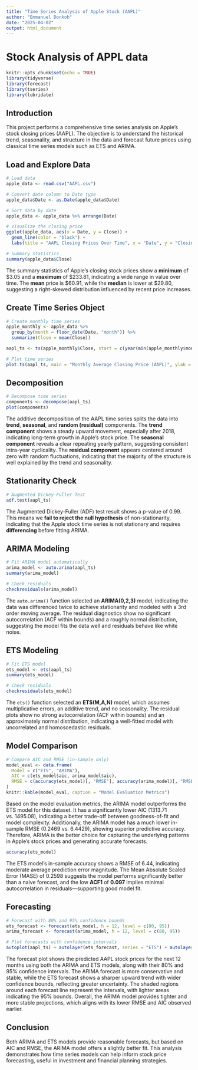 ```yaml
---
title: "Time Series Analysis of Apple Stock (AAPL)"
author: "Emmanuel Donkoh"
date: "2025-04-02"
output: html_document
---
```


# Stock Analysis of APPL data

```r
knitr::opts_chunk$set(echo = TRUE)
library(tidyverse)
library(forecast)
library(tseries)
library(lubridate)
```

## Introduction

This project performs a comprehensive time series analysis on Apple's stock closing prices (AAPL). The objective is to understand the historical trend, seasonality, and structure in the data and forecast future prices using classical time series models such as ETS and ARIMA.

## Load and Explore Data

```r
# Load data
apple_data <- read.csv("AAPL.csv")

# Convert date column to Date type
apple_data$Date <- as.Date(apple_data$Date)

# Sort data by date
apple_data <- apple_data %>% arrange(Date)

# Visualize the closing price
ggplot(apple_data, aes(x = Date, y = Close)) +
  geom_line(color = "black") +
  labs(title = "AAPL Closing Prices Over Time", x = "Date", y = "Closing Price")

```

```r
# Summary statistics
summary(apple_data$Close)
```

The summary statistics of Apple's closing stock prices show a **minimum** of \$3.05 and a **maximum** of \$233.81, indicating a wide range in value over time. The **mean** price is \$60.91, while the **median** is lower at \$29.80, suggesting a right-skewed distribution influenced by recent price increases.

## Create Time Series Object

```r
# Create monthly time series
apple_monthly <- apple_data %>%
  group_by(month = floor_date(Date, "month")) %>%
  summarize(Close = mean(Close))

aapl_ts <- ts(apple_monthly$Close, start = c(year(min(apple_monthly$month)), month(min(apple_monthly$month))), frequency = 12)

# Plot time series
plot.ts(aapl_ts, main = "Monthly Average Closing Price (AAPL)", ylab = "Price", col = "black")
```

## Decomposition

```r
# Decompose time series
components <- decompose(aapl_ts)
plot(components)
```

The additive decomposition of the AAPL time series splits the data into **trend**, **seasonal**, and **random (residual)** components. The **trend component** shows a steady upward movement, especially after 2018, indicating long-term growth in Apple’s stock price. The **seasonal component** reveals a clear repeating yearly pattern, suggesting consistent intra-year cyclicality. The **residual component** appears centered around zero with random fluctuations, indicating that the majority of the structure is well explained by the trend and seasonality.

## Stationarity Check

```r
# Augmented Dickey-Fuller Test
adf.test(aapl_ts)
```

The Augmented Dickey-Fuller (ADF) test result shows a p-value of 0.99. This means we **fail to reject the null hypothesis** of non-stationarity, indicating that the Apple stock time series is not stationary and requires **differencing** before fitting ARIMA.

## ARIMA Modeling

```r
# Fit ARIMA model automatically
arima_model <- auto.arima(aapl_ts)
summary(arima_model)

# Check residuals
checkresiduals(arima_model)
```

The `auto.arima()` function selected an **ARIMA(0,2,3)** model, indicating the data was differenced twice to achieve stationarity and modeled with a 3rd order moving average. The residual diagnostics show no significant autocorrelation (ACF within bounds) and a roughly normal distribution, suggesting the model fits the data well and residuals behave like white noise.

## ETS Modeling

```r
# Fit ETS model
ets_model <- ets(aapl_ts)
summary(ets_model)

# Check residuals
checkresiduals(ets_model)
```

The `ets()` function selected an **ETS(M,A,N)** model, which assumes multiplicative errors, an additive trend, and no seasonality. The residual plots show no strong autocorrelation (ACF within bounds) and an approximately normal distribution, indicating a well-fitted model with uncorrelated and homoscedastic residuals.

## Model Comparison

```r
# Compare AIC and RMSE (in-sample only)
model_eval <- data.frame(
  Model = c("ETS", "ARIMA"),
  AIC = c(ets_model$aic, arima_model$aic),
  RMSE = c(accuracy(ets_model)[, "RMSE"], accuracy(arima_model)[, "RMSE"])
)
knitr::kable(model_eval, caption = "Model Evaluation Metrics")
```

Based on the model evaluation metrics, the ARIMA model outperforms the ETS model for this dataset. It has a significantly lower AIC (1313.71 vs. 1495.08), indicating a better trade-off between goodness-of-fit and model complexity. Additionally, the ARIMA model has a much lower in-sample RMSE (0.2469 vs. 6.4429), showing superior predictive accuracy. Therefore, ARIMA is the better choice for capturing the underlying patterns in Apple’s stock prices and generating accurate forecasts.

```r
accuracy(ets_model)
```

The ETS model’s in-sample accuracy shows a RMSE of 6.44, indicating moderate average prediction error magnitude. The Mean Absolute Scaled Error (MASE) of 0.2598 suggests the model performs significantly better than a naive forecast, and the low **ACF1** of **0.097** implies minimal autocorrelation in residuals—supporting good model fit.

## Forecasting

```r
# Forecast with 80% and 95% confidence bounds
ets_forecast <- forecast(ets_model, h = 12, level = c(80, 95))
arima_forecast <- forecast(arima_model, h = 12, level = c(80, 95))

# Plot forecasts with confidence intervals
autoplot(aapl_ts) + autolayer(ets_forecast, series = "ETS") + autolayer(arima_forecast$mean, series = "ARIMA") + labs(title = "AAPL Forecast with 80% and 95% Confidence Intervals", x = "Year", y = "Price") + guides(colour = guide_legend(title = "Model"))

```

The forecast plot shows the predicted AAPL stock prices for the next 12 months using both the ARIMA and ETS models, along with their 80% and 95% confidence intervals. The ARIMA forecast is more conservative and stable, while the ETS forecast shows a sharper upward trend with wider confidence bounds, reflecting greater uncertainty. The shaded regions around each forecast line represent the intervals, with lighter areas indicating the 95% bounds. Overall, the ARIMA model provides tighter and more stable projections, which aligns with its lower RMSE and AIC observed earlier.



## Conclusion

Both ARIMA and ETS models provide reasonable forecasts, but based on AIC and RMSE, the ARIMA model offers a slightly better fit. This analysis demonstrates how time series models can help inform stock price forecasting, useful in investment and financial planning strategies.



